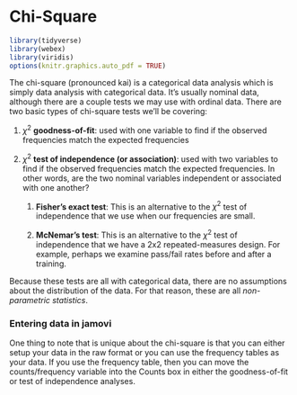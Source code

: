 # Chi-Square

```r
library(tidyverse)
library(webex)
library(viridis)
options(knitr.graphics.auto_pdf = TRUE)
```

The chi-square (pronounced kai) is a categorical data analysis which is simply data analysis with categorical data. It's usually nominal data, although there are a couple tests we may use with ordinal data. There are two basic types of chi-square tests we'll be covering:

1.  $\chi^2$ **goodness-of-fit**: used with one variable to find if the observed frequencies match the expected frequencies

2.  $\chi^2$ **test of independence (or association)**: used with two variables to find if the observed frequencies match the expected frequencies. In other words, are the two nominal variables independent or associated with one another?

    1.  **Fisher's exact test**: This is an alternative to the $\chi^2$ test of independence that we use when our frequencies are small.

    2.  **McNemar's test**: This is an alternative to the $\chi^2$ test of independence that we have a 2x2 repeated-measures design. For example, perhaps we examine pass/fail rates before and after a training.

Because these tests are all with categorical data, there are no assumptions about the distribution of the data. For that reason, these are all *non-parametric statistics*.

### Entering data in jamovi {.unlisted .unnumbered}

One thing to note that is unique about the chi-square is that you can either setup your data in the raw format or you can use the frequency tables as your data. If you use the frequency table, then you can move the counts/frequency variable into the Counts box in either the goodness-of-fit or test of independence analyses.
